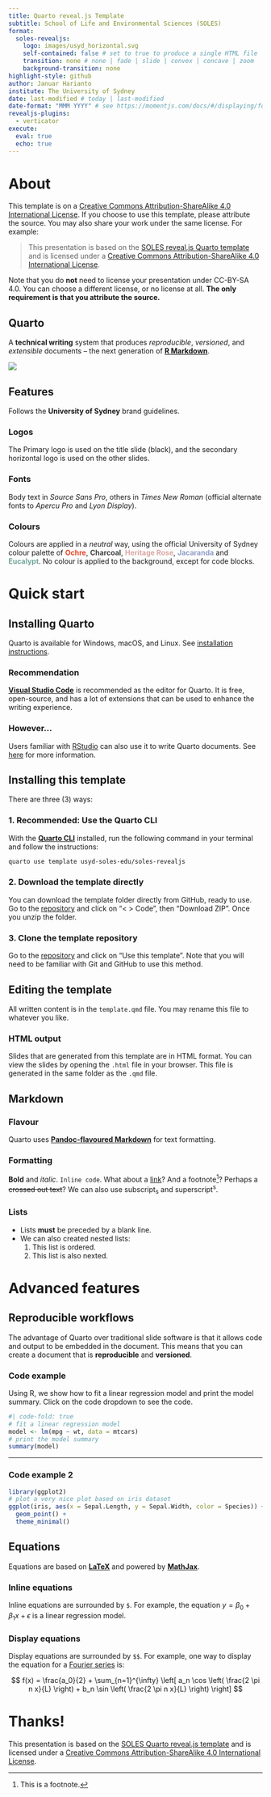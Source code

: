 ```yaml
---
title: Quarto reveal.js Template
subtitle: School of Life and Environmental Sciences (SOLES)
format:
  soles-revealjs:
    logo: images/usyd_horizontal.svg
    self-contained: false # set to true to produce a single HTML file
    transition: none # none | fade | slide | convex | concave | zoom
    background-transition: none 
highlight-style: github
author: Januar Harianto
institute: The University of Sydney
date: last-modified # today | last-modified
date-format: "MMM YYYY" # see https://momentjs.com/docs/#/displaying/format/
revealjs-plugins:
  - verticator
execute: 
  eval: true
  echo: true
---
```


# About

:::{.callout-important}
This template is on a [Creative Commons Attribution-ShareAlike 4.0 International License][cc-by-sa]. If you choose to use this template, please attribute the source. You may also share your work under the same license. For example:

> This presentation is based on the [SOLES reveal.js Quarto template](https://github.com/usyd-soles-edu/soles-revealjs) and is licensed under a [Creative Commons Attribution-ShareAlike 4.0 International License][cc-by-sa].

Note that you do **not** need to license your presentation under CC-BY-SA 4.0. You can choose a different license, or no license at all. **The only requirement is that you attribute the source.**
:::

 
[cc-by-sa]: http://creativecommons.org/licenses/by-sa/4.0/


## Quarto

A **technical writing** system that produces *reproducible*, *versioned*, and *extensible* documents -- the next generation of [**R Markdown**](https://rmarkdown.rstudio.com/).

![](images/quarto.jpeg)

## Features
Follows the **University of Sydney** brand guidelines.

### Logos
The Primary logo is used on the title slide (black), and the secondary horizontal logo is used on the other slides.

### Fonts
Body text in *Source Sans Pro*, others in *Times New Roman* (official alternate fonts to *Apercu Pro* and *Lyon Display*).

### Colours
Colours are applied in a *neutral* way, using the official University of Sydney colour palette of [**Ochre**]{style="color:#e64626"}, [**Charcoal**]{style="color:#424242"}, [**Heritage Rose**]{style="color:#daa8a2"}, [**Jacaranda**]{style="color:#8f9ec9"} and [**Eucalypt**]{style="color:#71a499"}. No colour is applied to the background, except for code blocks.

# Quick start

## Installing Quarto

Quarto is available for Windows, macOS, and Linux. See [installation instructions](https://quarto.org/docs/getting-started/installation.html).

### Recommendation

[**Visual Studio Code**](https://code.visualstudio.com/) is recommended as the editor for Quarto. It is free, open-source, and has a lot of extensions that can be used to enhance the writing experience.

### However...

Users familiar with [RStudio](https://posit.co/) can also use it to write Quarto documents. See [here](https://quarto.org/docs/get-started/hello/rstudio.html) for more information.

## Installing this template

There are three (3) ways:


### 1. Recommended: Use the Quarto CLI

With the [**Quarto CLI**](https://quarto.org/docs/getting-started/installation.html#installing-the-quarto-cli) installed, run the following command in your terminal and follow the instructions:

```sh
quarto use template usyd-soles-edu/soles-revealjs
```
### 2. Download the template directly

You can download the template folder directly from GitHub, ready to use. Go to the [repository](https://github.com/usyd-soles-edu/soles-revealjs) and click on "< > Code", then "Download ZIP". Once you unzip the folder.


### 3. Clone the template repository

Go to the [repository](https://github.com/usyd-soles-edu/soles-revealjs) and click on "Use this template". Note that you will need to be familiar with Git and GitHub to use this method.

## Editing the template

All written content is in the `template.qmd` file. You may rename this file to whatever you like.

### HTML output

Slides that are generated from this template are in HTML format. You can view the slides by opening the `.html` file in your browser. This file is generated in the same folder as the `.qmd` file.



## Markdown


### Flavour

Quarto uses [**Pandoc-flavoured Markdown**](https://quarto.org/docs/authoring/markdown-basics.html) for text formatting.

### Formatting

**Bold** and *italic*. `Inline code`. What about a [link](https://quarto.org)? And a footnote[^1]? Perhaps a ~~crossed out text~~? We can also use subscript~s~ and superscript^s^.


### Lists

- Lists **must** be preceded by a blank line.
- We can also created nested lists:
  1. This list is ordered.
  2. This list is also nexted.


[^1]: This is a footnote.



# Advanced features

## Reproducible workflows

The advantage of Quarto over traditional slide software is that it allows code and output to be embedded in the document. This means that you can create a document that is **reproducible** and **versioned**.

### Code example 

Using R, we show how to fit a linear regression model and print the model summary. Click on the code dropdown to see the code.

```r
#| code-fold: true
# fit a linear regression model
model <- lm(mpg ~ wt, data = mtcars)
# print the model summary
summary(model)
```

---

### Code example 2

```r
library(ggplot2)
# plot a very nice plot based on iris dataset
ggplot(iris, aes(x = Sepal.Length, y = Sepal.Width, color = Species)) +
  geom_point() +
  theme_minimal()
```

## Equations

Equations are based on [**LaTeX**](https://www.latex-project.org/) and powered by [**MathJax**](https://quarto.org/docs/authoring/math.html).

### Inline equations
Inline equations are surrounded by `$`. For example, the equation $y = \beta_0 + \beta_1 x + \epsilon$ is a linear regression model.

### Display equations
Display equations are surrounded by `$$`. For example, one way to display the equation for a [Fourier series](https://en.wikipedia.org/wiki/Fourier_series) is:

$$ f(x) = \frac{a_0}{2} + \sum_{n=1}^{\infty} \left[ a_n \cos \left( \frac{2 \pi n x}{L} \right) + b_n \sin \left( \frac{2 \pi n x}{L} \right) \right] $$

# Thanks!

This presentation is based on the [SOLES Quarto reveal.js template](https://github.com/usyd-soles-edu/soles-revealjs) and is licensed under a [Creative Commons Attribution-ShareAlike 4.0 International License][cc-by-sa].